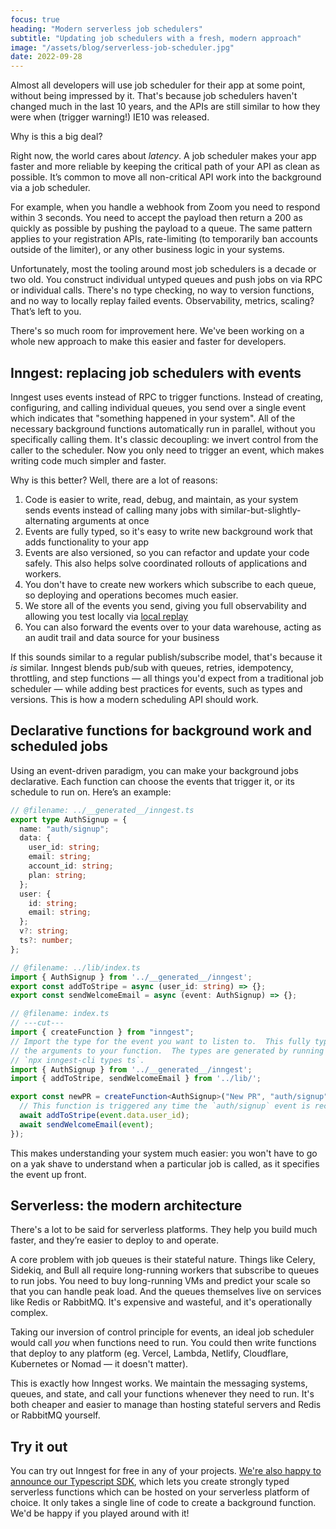 ```yaml
---
focus: true
heading: "Modern serverless job schedulers"
subtitle: "Updating job schedulers with a fresh, modern approach"
image: "/assets/blog/serverless-job-scheduler.jpg"
date: 2022-09-28
---
```


Almost all developers will use job scheduler for their app at some point, without being impressed by it.  That's because job schedulers haven't changed much in the last 10 years, and the APIs are still similar to how they were when (trigger warning!) IE10 was released.

Why is this a big deal?

Right now, the world cares about *latency*.  A job scheduler makes your app faster and more reliable by keeping the critical path of your API as clean as possible.  It’s common to move all non-critical API work into the background via a job scheduler.

For example, when you handle a webhook from Zoom you need to respond within 3 seconds.  You need to accept the payload then return a 200 as quickly as possible by pushing the payload to a queue.  The same pattern applies to your registration APIs, rate-limiting (to temporarily ban accounts outside of the limiter), or any other business logic in your systems.

Unfortunately, most the tooling around most job schedulers is a decade or two old.  You construct individual untyped queues and push jobs on via RPC or individual calls.  There's no type checking, no way to version functions, and no way to locally replay failed events.  Observability, metrics, scaling?  That’s left to you.

There's so much room for improvement here.  We've been working on a whole new approach to make this easier and faster for developers.

## Inngest: replacing job schedulers with events

Inngest uses events instead of RPC to trigger functions.  Instead of creating, configuring, and
calling individual queues, you send over a single event which indicates that "something happened in your system".  All of the necessary background functions automatically run in parallel, without you specifically calling them.  It's classic decoupling: we invert control from the caller to the scheduler.  Now you only need to trigger an event, which makes writing code much simpler and faster.

Why is this better?  Well, there are a lot of reasons:

1. Code is easier to write, read, debug, and maintain, as your system sends events instead of calling many jobs with similar-but-slightly-alternating arguments at once
2. Events are fully typed, so it's easy to write new background work that adds functionality to
your app
3. Events are also versioned, so you can refactor and update your code safely.  This also helps solve coordinated rollouts of applications and workers.
4. You don't have to create new workers which subscribe to each queue, so deploying and operations becomes much easier.
5. We store all of the events you send, giving you full observability and allowing you test locally via [local replay](https://www.inngest.com/blog/introducing-cli-replays)
6. You can also forward the events over to your data warehouse, acting as an audit trail and data
source for your business

If this sounds similar to a regular publish/subscribe model, that's because it *is* similar.  Inngest
blends pub/sub with queues, retries, idempotency, throttling, and step functions — all things you'd expect from a traditional job scheduler — while adding best practices for events, such as types and versions. This is how a modern scheduling API should work.

## Declarative functions for background work and scheduled jobs

Using an event-driven paradigm, you can make your background jobs declarative.  Each function can choose the events that trigger it, or its schedule to run on.  Here’s an example:

```typescript twoslash title="./inngest/function.ts"
// @filename: ../__generated__/inngest.ts
export type AuthSignup = {
  name: "auth/signup";
  data: {
    user_id: string;
    email: string;
    account_id: string;
    plan: string;
  };
  user: {
    id: string;
    email: string;
  };
  v?: string;
  ts?: number;
};

// @filename: ../lib/index.ts
import { AuthSignup } from '../__generated__/inngest';
export const addToStripe = async (user_id: string) => {};
export const sendWelcomeEmail = async (event: AuthSignup) => {};

// @filename: index.ts
// ---cut---
import { createFunction } from "inngest";
// Import the type for the event you want to listen to.  This fully types
// the arguments to your function.  The types are generated by running
// `npx inngest-cli types ts`.
import { AuthSignup } from '../__generated__/inngest';
import { addToStripe, sendWelcomeEmail } from '../lib/';

export const newPR = createFunction<AuthSignup>("New PR", "auth/signup", async ({ event }) => {
  // This function is triggered any time the `auth/signup` event is received.
  await addToStripe(event.data.user_id);
  await sendWelcomeEmail(event);
});
```

This makes understanding your system much easier:  you won't have to go on a yak shave to understand when a particular job is called, as it specifies the event up front.

## Serverless: the modern architecture

There's a lot to be said for serverless platforms.  They help you build much faster, and they’re easier to deploy to and operate.

A core problem with job queues is their stateful nature.  Things like Celery, Sidekiq, and Bull all require long-running workers that subscribe to queues to run jobs.  You need to buy long-running VMs and predict your scale so that you can handle peak load.   And the queues themselves live on services like Redis or RabbitMQ.  It's expensive and wasteful, and it's operationally complex.

Taking our inversion of control principle for events, an ideal job scheduler would call *you* when
functions need to run.  You could then write functions that deploy to any platform (eg. Vercel, Lambda, Netlify, Cloudflare, Kubernetes or Nomad — it doesn't matter).

This is exactly how Inngest works.  We maintain the messaging systems, queues, and state, and call your functions whenever they need to run.  It's both cheaper and easier to manage than hosting stateful servers and Redis or RabbitMQ yourself.

## Try it out

You can try out Inngest for free in any of your projects.  [We're also happy to announce our Typescript SDK](https://github.com/inngest/inngest-js), which lets you create strongly typed serverless functions which can be hosted on your serverless platform of choice.  It only takes a single line of code to create a background function.  We'd be happy if you played around with it!
